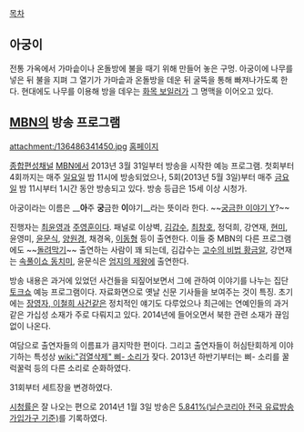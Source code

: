 [[목차]]

== 아궁이 ==
전통 가옥에서 가마솥이나 온돌방에 불을 때기 위해 만들어 놓은 구멍. 아궁이에 나무를 넣은 뒤 불을 지펴 그 열기가 가마솥과 온돌방을 데운 뒤 굴뚝을 통해 빠져나가도록 한다. 현대에도 나무를 이용해 방을 데우는 [[화목 보일러]]가 그 명맥을 이어오고 있다.
== [[MBN]]의 방송 프로그램 ==
attachment:/136486341450.jpg
[http://www.mbn.co.kr/pages/vod/programMain.php?progCode=613 홈페이지]

[[종합편성채널]] [[MBN]]에서 2013년 3월 31일부터 방송을 시작한 예능 프로그램. 첫회부터 4회까지는 매주 [[일요일]] 밤 11시에 방송되었으나, 5회(2013년 5월 3일)부터 매주 [[금요일]] 밤 11시부터 1시간 동안 방송되고 있다. 방송 등급은 15세 이상 시청가.

아궁이라는 이름은 __'''아'''주 '''궁'''금한 '''이'''야기__라는 뜻이라 한다. ~~[[궁금한 이야기 Y]]?~~

진행자는 [[최윤영]]과 [[주영훈]]이다. 패널로 이상벽, [[김갑수]], [[최창호]], 정덕희, 강연재, [[현미]], 윤영미, [[윤문식]], [[양원경]], 채경옥, [[이동형]] 등이 출연한다. 이들 중 MBN의 다른 프로그램에도 ~~[[돌려막기]]~~ 출연하는 사람이 꽤 되는데, 김갑수는 [[고수의 비법 황금알]], 강연재는 [[속풀이쇼 동치미]], 윤문식은 [[엄지의 제왕]]에 출연한다. 

방송 내용은 과거에 있었던 사건들을 되짚어보면서 그에 관하여 이야기를 나누는 집단 [[토크쇼]] 예능 프로그램이다. 자료화면으로 옛날 신문 기사들을 보여주는 것이 특징. 초기에는 [[장영자, 이철희 사건]]같은 정치적인 얘기도 다루었으나 최근에는 연예인들의 과거 같은 가십성 소재가 주로 다뤄지고 있다. 2014년에 들어오면서 북한 관련 소재가 끊임없이 나온다.

여담으로 출연자들의 이름표가 큼지막한 편이다. 그리고 출연자들이 허심탄회하게 이야기하는 특성상 [[wiki:"검열삭제" 삐- 소리]]가 잦다. 2013년 하반기부터는 삐- 소리를 꿀럭꿀럭 등의 다른 소리로 순화하였다.

31회부터 세트장을 변경하였다.

[[시청률]]은 잘 나오는 편으로 2014년 1월 3일 방송은 [http://news.naver.com/main/read.nhn?mode=LSD&mid=sec&sid1=106&oid=100&aid=0000089447 5.841%(닐슨코리아 전국 유료방송가입가구 기준)]를 기록하였다.
